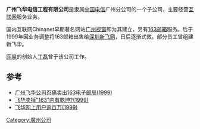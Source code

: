 '''广州飞华电信工程有限公司'''是隶属[[中国电信|中国电信]]广州分公司的一个子公司，主要经营[[互联网|互联网]]服务业务。

国内互联网Chinanet早期著名网站[[广州视窗|广州视窗]]即为其建立，另有[[163邮箱|163邮箱]]服务。后于1999年因业务调整将163邮箱出售给[[深圳新飞网|深圳新飞网]]，日后逐渐式微。部分员工曾组建新飞华。

[[网易|网易]]的创始人[[丁磊|丁磊]]曾于该公司工作。

==参考==
*[http://tech.sina.com.cn/news/internet/1999-12-18/13707.shtml 广州飞华公司忍痛卖出163电子邮局(1999)] {{Wayback|url=http://tech.sina.com.cn/news/internet/1999-12-18/13707.shtml |date=20050410234232 }}
*[http://news.zol.com.cn/1999/1228/1433.shtml 飞华卖掉"163"内有乾坤?(1999)] {{Wayback|url=http://news.zol.com.cn/1999/1228/1433.shtml |date=20040819221655 }}
*[http://www2.ccw.com.cn/1999/16/176862.shtml 飞华网上用户逾百万(1999)]{{dead link|date=2018年2月 |bot=InternetArchiveBot |fix-attempted=yes }}

[[Category:廣州公司|Category:廣州公司]]